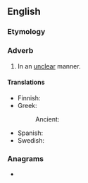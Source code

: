 ==English==

===Etymology===
{{suffix|en|unclear|ly}}

===Adverb===
{{en-adv}}

# In an [[unclear]] manner.

====Translations====
{{trans-top|in an unclear manner}}
* Finnish: {{t+|fi|epäselvästi}}
* Greek:
*: Ancient: {{t|grc|[[ἀσαφής|ἀσαφῶς]]}}
{{trans-mid}}
* Spanish: {{t+|es|confusamente}}
* Swedish: {{t+|sv|oklart}}
{{trans-bottom}}

===Anagrams===
* {{anagrams|en|a=acellnruy|nuclearly}}